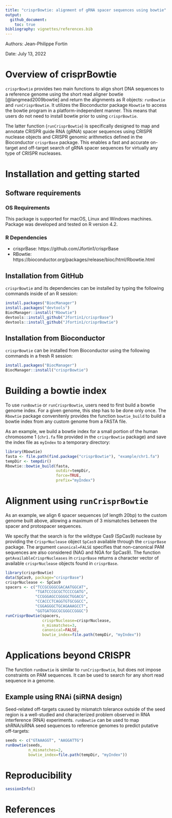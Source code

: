 ```yaml
---
title: "crisprBowtie: alignment of gRNA spacer sequences using bowtie"
output: 
  github_document:
    toc: true
bibliography: vignettes/references.bib
---
```



Authors: Jean-Philippe Fortin

Date: July 13, 2022



# Overview of crisprBowtie

`crisprBowtie` provides two main functions to align short DNA sequences to
a reference genome using the short read aligner bowtie [@langmead2009bowtie]
and return the alignments as R objects: `runBowtie` and `runCrisprBowtie`.
It utilizes the Bioconductor package `Rbowtie` to access the bowtie program
in a platform-independent manner. This means that users do not need to install
bowtie prior to using `crisprBowtie`. 


The latter function (`runCrisprBowtie`) is specifically designed
to map and annotate CRISPR guide RNA (gRNA) spacer sequences using
CRISPR nuclease objects and CRISPR genomic arithmetics defined in
the Bioconductor `crisprBase` package. This enables a fast and accurate
on-target and off-target search of gRNA spacer sequences for virtually any
type of CRISPR nucleases. 



# Installation and getting started

## Software requirements

### OS Requirements

This package is supported for macOS, Linux and Windows machines.
Package was developed and tested on R version 4.2.

### R Dependencies 

- crisprBase: https://github.com/Jfortin1/crisprBase
- RBowtie: https://bioconductor.org/packages/release/bioc/html/Rbowtie.html


## Installation from GitHub

`crisprBowtie` and its dependencies can be installed by typing the
following commands inside of an R session:


```r
install.packages("BiocManager")
install.packages("devtools")
BiocManager::install("Rbowtie")
devtools::install_github("Jfortin1/crisprBase")
devtools::install_github("Jfortin1/crisprBowtie")
```


## Installation from Bioconductor

`crisprBowtie` can be installed from Bioconductor using the following
commands in a fresh R session:

```r
install.packages("BiocManager")
BiocManager::install("crisprBowtie")
```




# Building a bowtie index

To use `runBowtie` or `runCrisprBowtie`, users need to first build a bowtie
genome index. For a given genome, this step has to be done only once. 
The `Rbowtie` package convenitenly provides the function `bowtie_build`
to build a bowtie index from any custom genome from a FASTA file.

As an example, we build a bowtie index for a small portion of the human
chromosome 1 (`chr1.fa` file provided in the `crisprBowtie` package) and
save the index file as `myIndex` to a temporary directory:

```r
library(Rbowtie)
fasta <- file.path(find.package("crisprBowtie"), "example/chr1.fa")
tempDir <- tempdir()
Rbowtie::bowtie_build(fasta,
                      outdir=tempDir,
                      force=TRUE,
                      prefix="myIndex")
```

# Alignment using `runCrisprBowtie`

As an example, we align 6 spacer sequences (of length 20bp) to the
custom genome built above, allowing a maximum of 3 mismatches between the 
spacer and protospacer sequences. 

We specify that the search is for the wildtype Cas9 (SpCas9) nuclease
by providing the `CrisprNuclease` object `SpCas9` available through the 
`crisprBase` package. The argument `canonical=FALSE` specifies that 
non-canonical PAM sequences are also considered (NAG and NGA for SpCas9).
The function `getAvailableCrisprNucleases` in `crisprBase` returns a character
vector of available `crisprNuclease` objects found in `crisprBase`. 

```r
library(crisprBowtie)
data(SpCas9, package="crisprBase")
crisprNuclease <- SpCas9
spacers <- c("TCCGCGGGCGACAATGGCAT",
             "TGATCCCGCGCTCCCCGATG",
             "CCGGGAGCCGGGGCTGGACG",
             "CCACCCTCAGGTGTGCGGCC",
             "CGGAGGGCTGCAGAAAGCCT",
             "GGTGATGGCGCGGGCCGGGC")
runCrisprBowtie(spacers,
                crisprNuclease=crisprNuclease,
                n_mismatches=3,
                canonical=FALSE,
                bowtie_index=file.path(tempDir, "myIndex"))
```



# Applications beyond CRISPR

The function `runBowtie` is similar to `runCrisprBowtie`,
but does not impose constraints on PAM sequences.
It can be used to search for any short read sequence in a genome.

## Example using RNAi (siRNA design)

Seed-related off-targets caused by mismatch tolerance outside of the
seed region is a well-studied and characterized problem observed in RNA
interference (RNA) experiments. `runBowtie` can be used to map shRNA/siRNA seed
sequences to reference genomes to predict putative off-targets:

```r
seeds <- c("GTAAAGGT", "AAGGATTG")
runBowtie(seeds,
          n_mismatches=2,
          bowtie_index=file.path(tempDir, "myIndex"))
```




# Reproducibility

```r
sessionInfo()
```



# References





